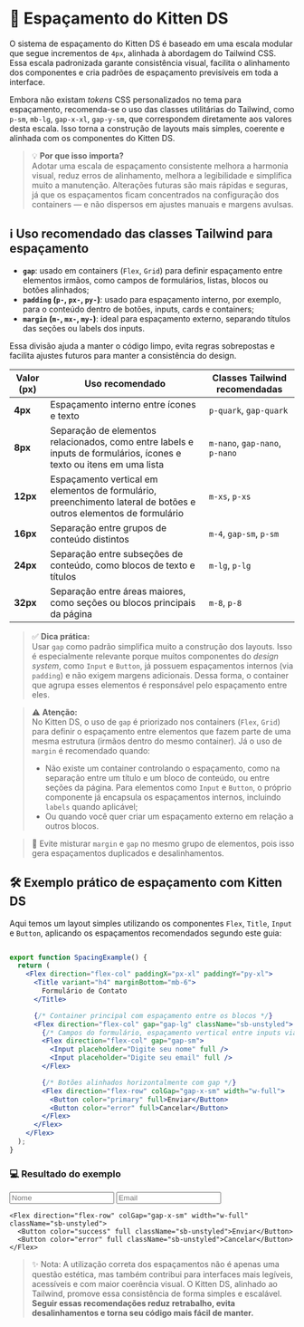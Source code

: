 
<Meta title="Design/Espaçamento" />

# 📏 Espaçamento do Kitten DS

O sistema de espaçamento do Kitten DS é baseado em uma escala modular que segue incrementos de `4px`, alinhada à abordagem do Tailwind CSS. Essa escala padronizada garante consistência visual, facilita o alinhamento dos componentes e cria padrões de espaçamento previsíveis em toda a interface.

Embora não existam *tokens* CSS personalizados no tema para espaçamento, recomenda-se o uso das classes utilitárias do Tailwind, como `p-sm`, `mb-lg`, `gap-x-xl`, `gap-y-sm`, que correspondem diretamente aos valores desta escala. Isso torna a construção de layouts mais simples, coerente e alinhada com os componentes do Kitten DS.

> 💡 **Por que isso importa?**  
> Adotar uma escala de espaçamento consistente melhora a harmonia visual, reduz erros de alinhamento, melhora a legibilidade e simplifica muito a manutenção. Alterações futuras são mais rápidas e seguras, já que os espaçamentos ficam concentrados na configuração dos containers — e não dispersos em ajustes manuais e margens avulsas.

## ℹ️ Uso recomendado das classes Tailwind para espaçamento

- **`gap`**: usado em containers (`Flex`, `Grid`) para definir espaçamento entre elementos irmãos, como campos de formulários, listas, blocos ou botões alinhados;
- **`padding` (`p-`, `px-`, `py-`)**: usado para espaçamento interno, por exemplo, para o conteúdo dentro de botões, inputs, cards e containers;
- **`margin` (`m-`, `mx-`, `my-`)**: ideal para espaçamento externo, separando títulos das seções ou labels dos inputs.

Essa divisão ajuda a manter o código limpo, evita regras sobrepostas e facilita ajustes futuros para manter a consistência do design.

<table>
  <thead>
    <tr>
      <th>Valor (px)</th>
      <th>Uso recomendado</th>
      <th>Classes Tailwind recomendadas</th>
    </tr>
  </thead>
  <tbody>
    <tr>
      <td><strong>4px</strong></td>
      <td>Espaçamento interno entre ícones e texto</td>
      <td><code>p-quark</code>, <code>gap-quark</code></td>
    </tr>
    <tr>
      <td><strong>8px</strong></td>
      <td>Separação de elementos relacionados, como entre labels e inputs de formulários, ícones e texto ou itens em uma lista</td>
      <td><code>m-nano</code>, <code>gap-nano</code>, <code>p-nano</code></td>
    </tr>
    <tr>
      <td><strong>12px</strong></td>
      <td>Espaçamento vertical em elementos de formulário, preenchimento lateral de botões e outros elementos de formulário</td>
      <td><code>m-xs</code>, <code>p-xs</code></td>
    </tr>
    <tr>
      <td><strong>16px</strong></td>
      <td>Separação entre grupos de conteúdo distintos</td>
      <td><code>m-4</code>, <code>gap-sm</code>, <code>p-sm</code></td>
    </tr>
    <tr>
      <td><strong>24px</strong></td>
      <td>Separação entre subseções de conteúdo, como blocos de texto e títulos</td>
      <td><code>m-lg</code>, <code>p-lg</code></td>
    </tr>
    <tr>
      <td><strong>32px</strong></td>
      <td>Separação entre áreas maiores, como seções ou blocos principais da página</td>
      <td><code>m-8</code>, <code>p-8</code></td>
    </tr>
  </tbody>
</table>

> ✅ **Dica prática:**  
> Usar `gap` como padrão simplifica muito a construção dos layouts. Isso é especialmente relevante porque muitos componentes do *design system*, como `Input` e `Button`, já possuem espaçamentos internos (via `padding`) e não exigem margens adicionais. Dessa forma, o container que agrupa esses elementos é responsável pelo espaçamento entre eles.

> ⚠️ **Atenção:**  
> No Kitten DS, o uso de `gap` é priorizado nos containers (`Flex`, `Grid`) para definir o espaçamento entre elementos que fazem parte de uma mesma estrutura (irmãos dentro do mesmo container). Já o uso de `margin` é recomendado quando:
> - Não existe um container controlando o espaçamento, como na separação entre um título e um bloco de conteúdo, ou entre seções da página. Para elementos como `Input` e `Button`, o próprio componente já encapsula os espaçamentos internos, incluindo `labels` quando aplicável;
> - Ou quando você quer criar um espaçamento externo em relação a outros blocos.

> 🚫 Evite misturar `margin` e `gap` no mesmo grupo de elementos, pois isso gera espaçamentos duplicados e desalinhamentos.

## 🛠️ Exemplo prático de espaçamento com Kitten DS

Aqui temos um layout simples utilizando os componentes `Flex`, `Title`, `Input` e `Button`, aplicando os espaçamentos recomendados segundo este guia:

```jsx live

export function SpacingExample() {
  return (
    <Flex direction="flex-col" paddingX="px-xl" paddingY="py-xl">
      <Title variant="h4" marginBottom="mb-6">
        Formulário de Contato
      </Title>

      {/* Container principal com espaçamento entre os blocos */}
      <Flex direction="flex-col" gap="gap-lg" className="sb-unstyled">
        {/* Campos do formulário, espaçamento vertical entre inputs via gap */}
        <Flex direction="flex-col" gap="gap-sm">
          <Input placeholder="Digite seu nome" full />
          <Input placeholder="Digite seu email" full />
        </Flex>

        {/* Botões alinhados horizontalmente com gap */}
        <Flex direction="flex-row" colGap="gap-x-sm" width="w-full">
          <Button color="primary" full>Enviar</Button>
          <Button color="error" full>Cancelar</Button>
        </Flex>
      </Flex>
    </Flex>
  );
}
```

### 💻 Resultado do exemplo

<Flex direction="flex-col" paddingX="px-xl" paddingY="py-xl" className="sb-unstyled max-w-92">
  <Title variant="h4" marginBottom="mb-6" className="sb-unstyled">Formulário de Contato</Title>
  
  <Flex direction="flex-col" gap="gap-lg" className="sb-unstyled">
    <Flex direction="flex-col" gap="gap-sm" width="w-full" className="sb-unstyled">
      <input type="text" placeholder="Nome" className="w-full p-xs border rounded flex-1 sb-unstyled" />
      <input type="email" placeholder="Email" className="w-full p-xs border rounded flex-1 sb-unstyled" />
    </Flex>

    <Flex direction="flex-row" colGap="gap-x-sm" width="w-full" className="sb-unstyled">
      <Button color="success" full className="sb-unstyled">Enviar</Button>
      <Button color="error" full className="sb-unstyled">Cancelar</Button>
    </Flex>
  </Flex>
</Flex>

> ✨ Nota: A utilização correta dos espaçamentos não é apenas uma questão estética, mas também contribui para interfaces mais legíveis, acessíveis e com maior coerência visual. O Kitten DS, alinhado ao Tailwind, promove essa consistência de forma simples e escalável.
> **Seguir essas recomendações reduz retrabalho, evita desalinhamentos e torna seu código mais fácil de manter.**